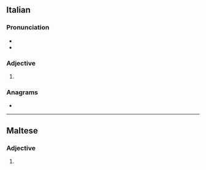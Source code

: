 ==Italian==

===Pronunciation===
* {{it-IPA}}
* {{rhymes|it|avi}}

===Adjective===
{{it-adj-form|m-p}}

# {{adj form of|it|bravo||m|p}}

===Anagrams===
* {{anagrams|it|vibra}}

----

==Maltese==

===Adjective===
{{head|mt|adjective form}}

# {{plural of|mt|bravu}}